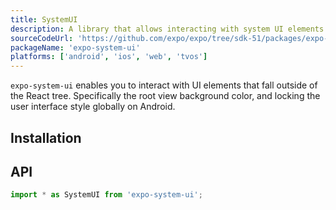 ```yaml
---
title: SystemUI
description: A library that allows interacting with system UI elements.
sourceCodeUrl: 'https://github.com/expo/expo/tree/sdk-51/packages/expo-system-ui'
packageName: 'expo-system-ui'
platforms: ['android', 'ios', 'web', 'tvos']
---
```



`expo-system-ui` enables you to interact with UI elements that fall outside of the React tree. Specifically the root view background color, and locking the user interface style globally on Android.

## Installation

<APIInstallSection />

## API

```js
import * as SystemUI from 'expo-system-ui';
```

<APISection packageName="expo-system-ui" apiName="SystemUI" />
